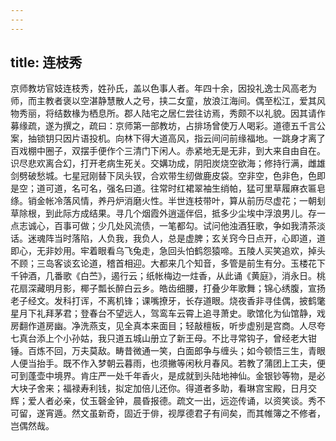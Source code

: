 ```yaml
---
---
---
```

title: 连枝秀
---




京师教坊官妓连枝秀，姓孙氏，盖以色事人者。年四十余，因投礼逸士风高老为师，而主教者褒以空湛静慧散人之号，挟二女童，放浪江海间。偶至松江，爱其风物秀丽，将结数椽为栖息所。郡人陆宅之居仁尝往访焉，秀颇不以礼貌。因其请作募缘疏，遂为撰之，疏曰：京师第一部教坊，占排场曾使万人喝彩。道德五千言公案，抽锁钥只因片语投机。向林下得大道高风，指云间问前缘福地。一跳身才离了百戏棚中圈子，双摆手便作个三清门下闲人。赤紧地无是无非，到大来自由自在。识尽悲欢离合幻，打开老病生死关。交媾功成，阴阳炭烧空欲海；修持行满，雌雄剑劈破愁城。七星冠刚替下凤头钗，合欢带生纫做鹿皮袋。空非空，色非色，色即是空；道可道，名可名，强名曰道。往常时红裙翠袖生绡帕，猛可里草履麻衣匾皂绦。销金帐冷落风情，养丹炉消磨火性。半世连枝带叶，算从前历尽虚花；一朝刬草除根，到此际方成结果。寻几个烟霞外逍遥伴侣，抵多少尘埃中浮浪男儿。存一点志诚心，百事可做；少几处风流债，一笔都勾。试问他浊酒狂歌，争如我清茶淡话。迷魂阵当时落陷，人负我，我负人，总是虚脾；玄关窍今日点开，心即道，道即心，无非妙用。牢着眼看乌飞兔走，急回头怕鹤怨猿啼。五陵人买笑追欢，掉头不顾；三岛客谈玄论道，稽首相迎。大都来几个知音，多管是前生有分。玉楼花下千钟酒，几番歌《白苎》，遏行云；纸帐梅边一炷香，从此诵《黄庭》，消永日。桃花扇深藏明月影，椰子瓢长醉白云乡。皓齿细腰，打叠少年歌舞；锦心绣腹，宣扬老子经文。发科打诨，不离机锋；课嘴撩牙，长存道眼。烧夜香非寻佳偶，披鹤氅星月下礼拜茅君；登春台不望远人，驾鸾车云霄上追寻萧史。歌馆化为仙馆静，戏房翻作道房幽。净洗燕支，见全真本来面目；轻敲檀板，听步虚别是宫商。人尽夸七真台添上个小孙姑，我只道五城山册立了新王母。不比寻常钩子，曾经老大钳锤。百炼不回，万夫莫敌。畴昔微通一笑，白面郎争与缠头；如今顿悟三生，青眼人便当抬手。既不作入梦朝云暮雨，也须撇等闲秋月春风。若教了蒲团上工夫，便可到蓬壶中境界。肯庄严一处千年香火，是成就到头陆地神仙。金银钞等物，是必大块子舍来；福禄寿利钱，拟定加倍儿还你。得道者多助，看琳宫宝殿，日月交辉；爱人者必亲，仗玉磬金钟，晨昏报德。疏文一出，远迩传诵，以资笑谈。秀不可留，遂宵遁。然文虽新奇，固近于俳，视厚德君子有间矣，而其帷簿之不修者，岂偶然哉。
